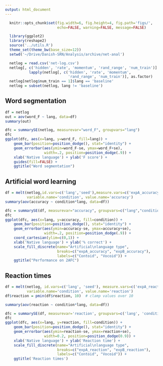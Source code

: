 ```yaml
---
output: html_document
---
```


```r
  knitr::opts_chunk$set(fig.width=6, fig.height=4, fig.path='figs/',
                        echo=FALSE, warning=FALSE, message=FALSE)

  library(ggplot2)
  library(reshape2)
  source('../utils.R')
  theme_set(theme_bw(base_size=12))
  setwd('~/Drive/Danish-SRN/Analysis/archive/net-anal')

  netlog = read.csv('net-log.csv')
  netlog[, c('hidden', 'rate', 'momentum', 'rand_range', 'num_train')] =
           lapply(netlog[, c('hidden', 'rate', 'momentum', 
                             'rand_range', 'num_train')], as.factor)
  netlog[netlog$num_train == 1]$lang == 'baseline'
  netlog = subset(netlog, lang != 'baseline')
```


## Word segmentation
```r

df = netlog
out = aov(word_F ~ lang, data=df)
summary(out)

dfc = summarySE(netlog, measurevar="word_F", groupvars="lang")
dfc
ggplot(dfc, aes(x=lang, y=word_F, fill=lang)) + 
    geom_bar(position=position_dodge(), stat="identity") +
    geom_errorbar(aes(ymin=word_F-se, ymax=word_F+se),
                  width=.2, position=position_dodge(.9)) +
    xlab('Native language') + ylab('F score') +
    guides(fill=FALSE) +
    ggtitle("Word segmentation")

```


## Artificial word learning
```r

df = melt(netlog,id.vars=c('lang','seed'),measure.vars=c('expA_accuracy','expB_accuracy'),
          variable.name='condition', value.name='accuracy')
summary(aov(accuracy ~ condition*lang, data=df))

dfc = summarySE(df, measurevar="accuracy", groupvars=c("lang","condition"))
dfc
ggplot(dfc, aes(x=lang, y=accuracy, fill=condition)) + 
    geom_bar(position=position_dodge(), stat="identity") +
    geom_errorbar(aes(ymin=accuracy-se, ymax=accuracy+se),
                  width=.2, position=position_dodge(.9)) +
    coord_cartesian(ylim=c(0,1)) +
    xlab('Native language') + ylab('% correct') +
    scale_fill_discrete(name="Artificial\nlanguage type",
                        breaks=c("expA_accuracy", "expB_accuracy"),
                        labels=c("Contoid", "Vocoid")) +
    ggtitle("Performance on 2AFC")
```



## Reaction times
```r
df = melt(netlog, id.vars=c('lang', 'seed'), measure.vars=c('expA_reaction', 'expB_reaction'),
          variable.name='condition', value.name='reaction')
df$reaction = pmin(df$reaction, 10)  # clamp values over 10

summary(aov(reaction ~ condition*lang, data=df))

dfc = summarySE(df, measurevar='reaction', groupvars=c('lang', 'condition'))
dfc
ggplot(dfc, aes(x=lang, y=reaction, fill=condition)) + 
    geom_bar(position=position_dodge(), stat="identity") +
    geom_errorbar(aes(ymin=reaction-se, ymax=reaction+se),
                  width=0.2, position=position_dodge(0.9)) +
    xlab('Native language') + ylab('Reaction time') +
    scale_fill_discrete(name="Artificial\nlanguage type",
                        breaks=c("expA_reaction", "expB_reaction"),
                        labels=c("Contoid", "Vocoid")) +
    ggtitle('Reaction times')
```


